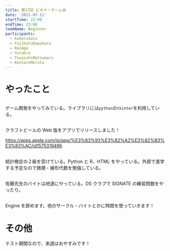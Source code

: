 ```yaml
---
title: 第17回 ビギナーチーム会
date: '2021-07-11'
startTime: 22:00
endTime: 23:00
teamName: Beginner
participants:
  - KakeruSato
  - FujiharuKawahara
  - RenAgo
  - YutaUra
  - TsuyoshiMatsumaru
  - KentaroMorota
---
```


# やったこと

## <user name="RenAgo" />

ゲーム開発をやってみている。ライブラリには`python`の`tkinter`を利用している。

## <user name="TsuyoshiMatsumaru" />

クラフトビールの Web 版をアプリでリリースしました！

https://apps.apple.com/jp/app/%E3%83%93%E3%82%A2%E3%82%B3%E3%83%AC/id1575319496

## <user name="KakeruSato" />

統計検定の２級を受けている。Python と R、HTML をやっている。外部で進学する予定なので微積・線形代数を勉強している。

## <user name="KentaroMorota" />

佐藤先生のバイトは地道にやっている。DS クラブで SIGNATE の練習問題をやったり。

## <user name="FujiharuKawahara" />

Engine を辞めます。他のサークル・バイトとかに時間を使っていきます！

# その他

テスト期間なので、来週はおやすみです！
